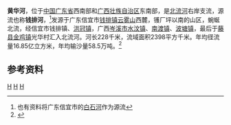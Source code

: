 {{Infobox River
  | river_name      = 黄华河
  | image_name      =
  | image_size      = 
  | caption         = 
  | origin          = [[广东省|广东省]][[信宜市|信宜市]][[钱排镇|钱排镇]][[云雾山|云雾山]]西麓
  | mouth           = [[广西壮族自治区|广西壮族自治区]][[藤县|藤县]][[金鸡镇_(藤县)|金鸡镇]]光华村[[北流河|北流河]]
  | basin_countries = 广东信宜市、广西岑溪市、藤县
  | length          = 228 km
  | elevation       = 
  | mouth_elevation = 
  | discharge       = 
  | watershed       = 2398 km<sup>2</sup>
}}
'''黄华河'''，位于[[中国|中国]][[广东省|广东省]]西南部和[[广西壮族自治区|广西壮族自治区]]东南部，是[[北流河|北流河]]右岸支流，源流也称'''钱排河'''，<ref>也有资料将广东信宜市的[[白石河_(黄华河)|白石河]]作为源流</ref>发源于广东信宜市[[钱排镇|钱排镇]][[云雾山|云雾山]]西麓，镬厂坪以南的山区，蜿蜒北流，经信宜市钱排镇、[[洪冠镇|洪冠镇]]，广西[[岑溪市|岑溪市]][[水汶镇|水汶镇]]、[[南渡镇_(岑溪市)|南渡镇]]、[[波塘镇|波塘镇]]，最后于[[藤县|藤县]][[金鸡镇_(藤县)|金鸡镇]]光华村汇入北流河。河长228千米，流域面积2398平方千米。年均径流量16.85亿立方米，年均输沙量58.5万吨。<ref name="中国河湖大典">{{cite book zh |author=《[[中国河湖大典|中国河湖大典]]》编纂委员会 |title=《中国河湖大典·珠江卷》 |format=M |edition=1 |location=北京 |publisher=中国水利水电出版社 |date=2013年1月 |pages=182页 |id= ISBN 978-7-5170-0561-2}}</ref>
==参考资料==
{{reflist}}
[[Category:潯江水系|H]]
[[Category:广东河流|H]]
[[Category:广西河流|H]]